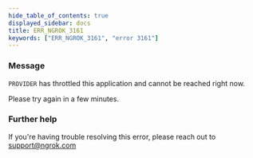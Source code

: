 ```yaml
---
hide_table_of_contents: true
displayed_sidebar: docs
title: ERR_NGROK_3161
keywords: ["ERR_NGROK_3161", "error 3161"]
---
```


### Message

`PROVIDER` has throttled this application and cannot be reached right now.

Please try again in a few minutes.

### Further help

If you're having trouble resolving this error, please reach out to [support@ngrok.com](mailto:support@ngrok.com?subject=Help%20with%20ERR_NGROK_3161)
